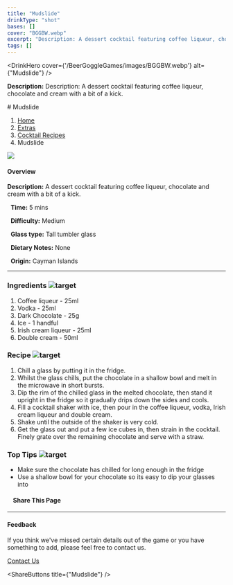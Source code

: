 ```yaml
---
title: "Mudslide"
drinkType: "shot"
bases: []
cover: "BGGBW.webp"
excerpt: "Description: A dessert cocktail featuring coffee liqueur, chocolate and cream with a bit of a kick."
tags: []
---
```



<DrinkHero
  cover={'/BeerGoggleGames/images/BGGBW.webp'}
  alt={"Mudslide"}
/>

<DrinkSection title="Overview" icon="/BeerGoggleGames/images/info.webp">
<p><strong>Description:</strong> Description: A dessert cocktail featuring coffee liqueur, chocolate and cream with a bit of a kick.</p>
</DrinkSection>

<DrinkSection title="Ingredients" icon="/BeerGoggleGames/images/liquor.webp">
<!-- Add ingredients -->
</DrinkSection>

<DrinkSection title="Method" icon="/BeerGoggleGames/images/question.webp">
# Mudslide

1.  [Home](/)
2.  [Extras](extras)
3.  [Cocktail Recipes](Drinks/CocktailRecipes)
4.  Mudslide

![](/images/mudslide.webp)

#### Overview

**Description:** A dessert cocktail featuring coffee liqueur, chocolate and cream with a bit of a kick.

  **Time:** 5 mins

  **Difficulty:** Medium

  **Glass type:** Tall tumbler glass

  **Dietary Notes:** None

  **Origin:** Cayman Islands

* * *

### Ingredients ![target](/images/liquor.webp)

1.  Coffee liqueur - 25ml
2.  Vodka - 25ml
3.  Dark Chocolate - 25g
4.  Ice - 1 handful
5.  Irish cream liqueur - 25ml
6.  Double cream - 50ml

### Recipe ![target](/images/rules.webp)

1.  Chill a glass by putting it in the fridge.
2.  Whilst the glass chills, put the chocolate in a shallow bowl and melt in the microwave in short bursts.
3.  Dip the rim of the chilled glass in the melted chocolate, then stand it upright in the fridge so it gradually drips down the sides and cools.
4.  Fill a cocktail shaker with ice, then pour in the coffee liqueur, vodka, Irish cream liqueur and double cream.
5.  Shake until the outside of the shaker is very cold.
6.  Get the glass out and put a few ice cubes in, then strain in the cocktail. Finely grate over the remaining chocolate and serve with a straw.

### Top Tips ![target](/images/lightbulb.webp)

-   Make sure the chocolate has chilled for long enough in the fridge
-   Use a shallow bowl for your chocolate so its easy to dip your glasses into

####     Share This Page

[](https://www.facebook.com/sharer/sharer.php?u=beergogglegames.co.uk/Drinks/ShotRecipes/mudslide)[](https://www.instagram.com/direct/new/)[](https://twitter.com/intent/tweet?url=beergogglegames.co.uk/Drinks/ShotRecipes/mudslide)

* * *

#### Feedback

If you think we've missed certain details out of the game or you have something to add, please feel free to contact us.

  
  
  
[Contact Us](contact)
</DrinkSection>



<ShareButtons title={"Mudslide"} />
<FeedbackCard></FeedbackCard>

